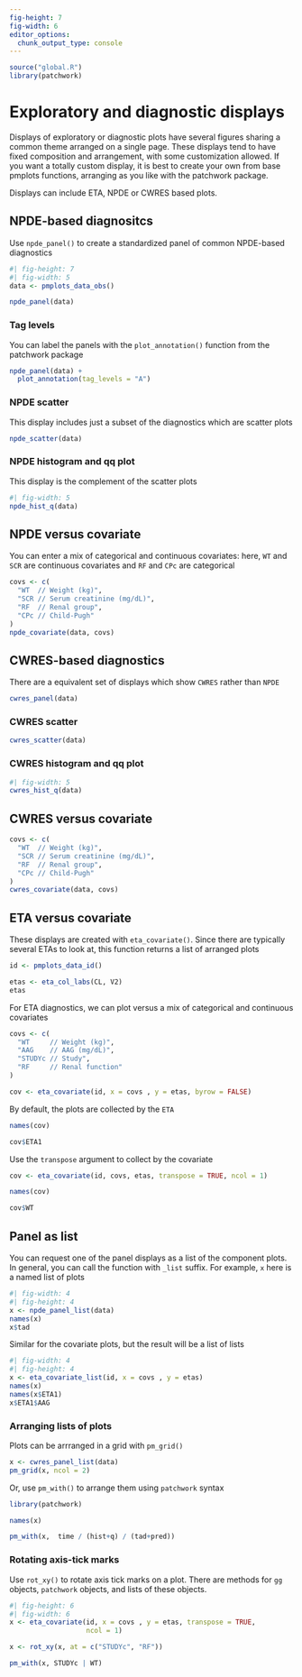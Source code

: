 ```yaml
---
fig-height: 7
fig-width: 6
editor_options: 
  chunk_output_type: console
---
```


```r
source("global.R")
library(patchwork)
```

# Exploratory and diagnostic displays

Displays of exploratory or diagnostic plots have several figures
sharing a common theme arranged on a single page. These displays tend to 
have fixed composition and arrangement, with some customization allowed. If 
you want a totally custom display, it is best to create your own from base
pmplots functions, arranging as you like with the patchwork package. 

Displays can include ETA, NPDE or CWRES based plots. 


## NPDE-based diagnositcs

Use `npde_panel()` to create a standardized panel of common
NPDE-based diagnostics

```r
#| fig-height: 7
#| fig-width: 5 
data <- pmplots_data_obs()

npde_panel(data)
```

### Tag levels 

You can label the panels with the `plot_annotation()` 
function from the patchwork package

```r
npde_panel(data) + 
  plot_annotation(tag_levels = "A")
```

### NPDE scatter

This display includes just a subset of the diagnostics which are scatter plots

```r
npde_scatter(data)
```

### NPDE histogram and qq plot

This display is the complement of the scatter plots

```r
#| fig-width: 5
npde_hist_q(data)
```

## NPDE versus covariate

You can enter a mix of categorical and continuous covariates: here, 
`WT` and `SCR` are continuous covariates and `RF` and `CPc` are 
categorical

```r
covs <- c(
  "WT  // Weight (kg)", 
  "SCR // Serum creatinine (mg/dL)", 
  "RF  // Renal group", 
  "CPc // Child-Pugh"
)
npde_covariate(data, covs)
```


## CWRES-based diagnostics

There are a equivalent set of displays which show `CWRES` rather than 
`NPDE`

```r
cwres_panel(data) 
```

### CWRES scatter

```r
cwres_scatter(data)
```

### CWRES histogram and qq plot

```r
#| fig-width: 5
cwres_hist_q(data)
```

## CWRES versus covariate

```r
covs <- c(
  "WT  // Weight (kg)", 
  "SCR // Serum creatinine (mg/dL)", 
  "RF  // Renal group", 
  "CPc // Child-Pugh"
)
cwres_covariate(data, covs)
```


## ETA versus covariate

These displays are created with `eta_covariate()`. Since there are typically several ETAs to look at, this function returns a list of 
arranged plots

```r
id <- pmplots_data_id()
```

```r
etas <- eta_col_labs(CL, V2)
etas
```

For ETA diagnostics, we can plot versus a mix of categorical and 
continuous covariates

```r
covs <- c(
  "WT     // Weight (kg)", 
  "AAG    // AAG (mg/dL)",
  "STUDYc // Study", 
  "RF     // Renal function"
)

cov <- eta_covariate(id, x = covs , y = etas, byrow = FALSE) 
```

By default, the plots are collected by the `ETA`

```r
names(cov)

cov$ETA1
```

Use the `transpose` argument to collect by the covariate

```r
cov <- eta_covariate(id, covs, etas, transpose = TRUE, ncol = 1)

names(cov)
```

```r
cov$WT
```

## Panel as list

You can request one of the panel displays as a list of the 
component plots. In general, you can call the function with 
`_list` suffix. For example, `x` here is a named list of plots

```r
#| fig-width: 4
#| fig-height: 4
x <- npde_panel_list(data)
names(x)
x$tad
```

Similar for the covariate plots, but the result will be a 
list of lists

```r
#| fig-width: 4
#| fig-height: 4
x <- eta_covariate_list(id, x = covs , y = etas) 
names(x)
names(x$ETA1)
x$ETA1$AAG
```

### Arranging lists of plots

Plots can be arrranged in a grid with `pm_grid()`

```r
x <- cwres_panel_list(data)
pm_grid(x, ncol = 2)
```

Or, use `pm_with()` to arrange them using `patchwork` syntax

```r
library(patchwork)

names(x)

pm_with(x,  time / (hist+q) / (tad+pred)) 
```

### Rotating axis-tick marks 

Use `rot_xy()` to rotate axis tick marks on a plot. There are
methods for `gg` objects, `patchwork` objects, and lists of 
these objects. 

```r
#| fig-height: 6
#| fig-width: 6 
x <- eta_covariate(id, x = covs , y = etas, transpose = TRUE, 
                   ncol = 1) 

x <- rot_xy(x, at = c("STUDYc", "RF"))

pm_with(x, STUDYc | WT)
```

